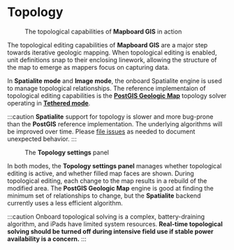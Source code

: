 
# Topology

<Figure src="/mapboard-topology.mp4" width={500} className="center">
  The topological capabilities of <strong>Mapboard GIS</strong> in action
</Figure>

The topological editing capabilities of **Mapboard GIS** are a major step
towards iterative geologic mapping. When topological editing is enabled, unit
definitions snap to their enclosing linework, allowing the structure of the
map to emerge as mappers focus on capturing data.

In **Spatialite mode** and **Image mode**, the onboard Spatialite engine is used
to manage topological relationships.
The reference implementaion of topological editing capabilities
is the [**PostGIS Geologic Map**](https://github.com/davenquinn/PostGIS-Geologic-Map)
topology solver operating in [**Tethered mode**](/docs/tethered-mode).

:::caution
**Spatialite** support for topology is
slower and more bug-prone than the **PostGIS** reference implementation.
The underlying algorithms will be improved over time. Please [file issues](/docs/reporting-bugs)
as needed to document unexpected behavior.
:::

<Figure
  src="/docs/map-interface/topology-panel.png"
  width={280}
  className="right"
>
  The <strong>Topology settings</strong> panel
</Figure>

In both modes, the **Topology settings panel** manages whether topological editing is
active, and whether filled map faces are shown. During topological editing, each
change to the map results in a rebuild of the modified area. The **PostGIS Geologic Map**
engine is good at finding the minimum set of relationships to change, but the
**Spatialite** backend currently uses a less efficient algorithm.

:::caution
Onboard topological solving is a complex, battery-draining
algorithm, and iPads have limited system resources.
**Real-time topological solving should be turned off during intensive field use
if stable power availability is a concern.**
:::

